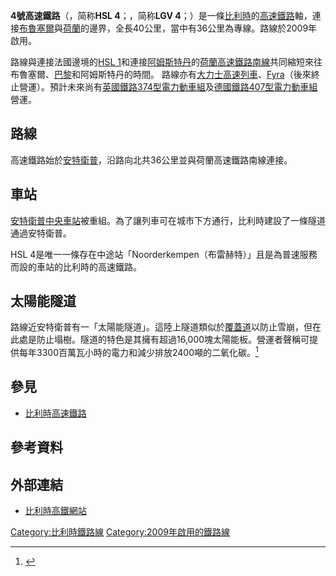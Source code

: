 {{refimprove|time=2015-06-14T10:28:29+00:00}}
{{Infobox rail line
|box_width   = auto
|name        = 4号高速铁路
|color       =
|logo        = 
|logo_width  = 
|image       = Hslbenelux.png
|image_width = 
|caption     = HSL 4及[[荷蘭高速鐵路南線|荷蘭高速鐵路南線]]
|type        = 
|system      = 
|status      = 營運中
|locale      = {{BEL}}
|start       = [[安特衛普|安特衛普]]
|end         = 荷蘭邊界
|stations    = 
|routes      = 
|ridership   = 
|open        = 2009年
|close       = 
|owner       = 
|operator    = [[比利時國鐵|比利時國鐵]]
|character   = 
|stock       = 
|linelength  = 36公里
|tracklength = 
|tracks      = [[複線鐵路|複線鐵路]] 
|gauge       = 標準軌
|lgauge      = 
|electrification = 25 kV AC 50 Hz
|speed       = 300 km/h
|elevation   = 
|map         = {{infobox rdt|HSL 4}}
|map_state   = collapsed
}}

'''4號高速鐵路'''（{{lang-nl|Hogesnelheidslijn 4}}，简称'''HSL 4'''；{{lang-fr|Ligne à Grande Vitesse 4}}，简称'''LGV 4'''；{{lang-en|High-Speed Line 4}}）是一條[[比利時|比利時]]的[[高速鐵路|高速鐵路]]軸，連接[[布魯塞爾|布魯塞爾]]與[[荷蘭|荷蘭]]的邊界，全長40公里，當中有36公里為專線。路線於2009年啟用。

路線與連接法國邊境的[[HSL_1|HSL 1]]和連接[[阿姆斯特丹|阿姆斯特丹]]的[[荷蘭高速鐵路南線|荷蘭高速鐵路南線]]共同縮短來往布魯塞爾、[[巴黎|巴黎]]和阿姆斯特丹的時間。 路線亦有[[大力士高速列車|大力士高速列車]]、[[Fyra|Fyra]]（後來終止營運）。預計未來尚有[[英國鐵路374型電力動車組|英國鐵路374型電力動車組]]及[[德國鐵路407型電力動車組|德國鐵路407型電力動車組]]營運。

==路線==
高速鐵路始於[[安特衛普|安特衛普]]，沿路向北共36公里並與荷蘭高速鐵路南線連接。

==車站==
[[安特衛普中央車站|安特衛普中央車站]]被重組。為了讓列車可在城市下方通行，比利時建設了一條隧道通過安特衛普。

HSL 4是唯一一條存在中途站「Noorderkempen（布雷赫特）」且是為普速服務而設的車站的比利時的高速鐵路。

==太陽能隧道==
路線近安特衛普有一「太陽能隧道」。這陸上隧道類似於[[覆蓋道|覆蓋道]]以防止雪崩，但在此處是防止塌樹。隧道的特色是其擁有超過16,000塊太陽能板。營運者聲稱可提供每年3300百萬瓦小時的電力和減少排放2400噸的二氧化碳。<ref>{{cite web |url=http://www.enfinitycorp.com/downloads/news-releases/europes-first-green-train |title=存档副本 |accessdate=2014-04-14 |deadurl=yes |archiveurl=https://web.archive.org/web/20140414103954/http://www.enfinitycorp.com/downloads/news-releases/europes-first-green-train |archivedate=2014-04-14 }}</ref>

== 參見 ==
* [[比利時高速鐵路|比利時高速鐵路]]

== 參考資料 ==
{{reflist}}

==外部連結==
*[http://www.belrail.be/F/tgv/ligne3.html 比利時高鐵網站]{{Wayback|url=http://www.belrail.be/F/tgv/ligne3.html |date=20150603031147 }} {{fr icon}}

{{commons category|HSL 4}}

{{高速鐵路}}
{{TGV}}
{{coord|51.3896|4.6726|display=title}}

[[Category:比利時鐵路線|Category:比利時鐵路線]]
[[Category:2009年啟用的鐵路線|Category:2009年啟用的鐵路線]]